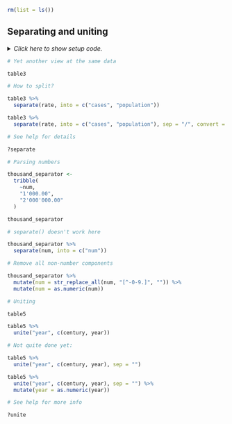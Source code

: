 ```r
rm(list = ls())
```


## Separating and uniting

<details><summary>*Click here to show setup code.*</summary>
```r
### Separating and uniting

```
```r
library(tidyverse)
library(nycflights13)

library(conflicted)
conflict_prefer("filter", "dplyr")
conflict_prefer("lag", "dplyr")
```
</details>


```r
# Yet another view at the same data
```
```r
table3
```


```r
# How to split?
```
```r
table3 %>%
  separate(rate, into = c("cases", "population"))

table3 %>%
  separate(rate, into = c("cases", "population"), sep = "/", convert = TRUE)
```


```r
# See help for details
```
```r
?separate
```


```r
# Parsing numbers
```
```r
thousand_separator <-
  tribble(
    ~num,
    "1'000.00",
    "2'000'000.00"
  )

thousand_separator
```


```r
# separate() doesn't work here
```
```r
thousand_separator %>%
  separate(num, into = c("num"))
```


```r
# Remove all non-number components
```
```r
thousand_separator %>%
  mutate(num = str_replace_all(num, "[^-0-9.]", "")) %>%
  mutate(num = as.numeric(num))
```


```r
# Uniting
```
```r
table5

table5 %>%
  unite("year", c(century, year))
```


```r
# Not quite done yet:
```
```r
table5 %>%
  unite("year", c(century, year), sep = "")

table5 %>%
  unite("year", c(century, year), sep = "") %>%
  mutate(year = as.numeric(year))
```


```r
# See help for more info
```
```r
?unite
```
